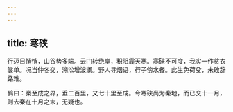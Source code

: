 ```yaml
---
---
---
```

title: 寒硖
---




行迈日悄悄，山谷势多端。云门转绝岸，积阻霾天寒。寒硖不可度，我实一作贫衣裳单。况当仲冬交，溯㳂增波澜。野人寻烟语，行子傍水餐。此生免荷殳，未敢辞路难。

鹤曰：秦至成之界，垂二百里，又七十里至成。今寒硖尚为秦地，而已交十一月，则去秦在十月之末，无疑也。